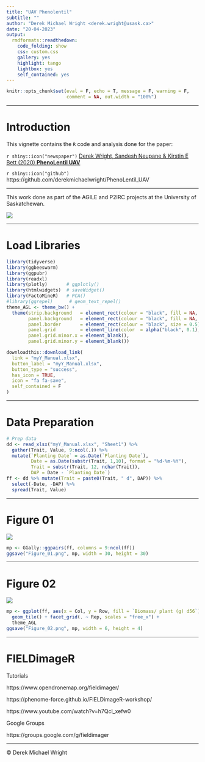 ```yaml
---
title: "UAV Phenolentil"
subtitle: ""
author: "Derek Michael Wright <derek.wright@usask.ca>"
date: "20-04-2023"
output:
  rmdformats::readthedown:
    code_folding: show
    css: custom.css
    gallery: yes
    highlight: tango
    lightbox: yes
    self_contained: yes
---
```


```r
knitr::opts_chunk$set(eval = F, echo = T, message = F, warning = F, 
                      comment = NA, out.width = "100%")
```

---

# Introduction

This vignette contains the `R` code and analysis done for the paper: 

`r shiny::icon("newspaper")` [Derek Wright, Sandesh Neupane & Kirstin E Bett (2020) **PhenoLentil UAV**](https://github.com/derekmichaelwright/PhenoLentil_UAV) 

`r shiny::icon("github")` https://github.com/derekmichaelwright/PhenoLentil_UAV

---

This work done as part of the AGILE  and P2IRC projects at the University of Saskatchewan.

![](Additional/img_P2IRC.png)

---

# Load Libraries

```r
library(tidyverse)
library(ggbeeswarm)
library(ggpubr)
library(readxl)
library(plotly)       # ggplotly()
library(htmlwidgets)  # saveWidget()
library(FactoMineR)   # PCA()
#library(ggrepel)      # geom_text_repel()
theme_AGL <- theme_bw() + 
  theme(strip.background   = element_rect(colour = "black", fill = NA, size = 0.5),
        panel.background   = element_rect(colour = "black", fill = NA, size = 0.5),
        panel.border       = element_rect(colour = "black", size = 0.5),
        panel.grid         = element_line(color  = alpha("black", 0.1), size = 0.5),
        panel.grid.minor.x = element_blank(), 
        panel.grid.minor.y = element_blank())
```

```r
downloadthis::download_link(
  link = "myY_Manual.xlsx",
  button_label = "myY_Manual.xlsx",
  button_type = "success",
  has_icon = TRUE,
  icon = "fa fa-save",
  self_contained = F
)
```

---

# Data Preparation

```r
# Prep data
dd <- read_xlsx("myY_Manual.xlsx", "Sheet1") %>%
  gather(Trait, Value, 9:ncol(.)) %>%
  mutate(`Planting Date` = as.Date(`Planting Date`),
         Date = as.Date(substr(Trait, 1,10), format = "%d-%m-%Y"),
         Trait = substr(Trait, 12, nchar(Trait)),
         DAP = Date - `Planting Date`)
ff <- dd %>% mutate(Trait = paste0(Trait, " d", DAP)) %>%
  select(-Date, -DAP) %>%
  spread(Trait, Value)
```

---

# Figure 01 

![](Figure_01.png)

```r
mp <- GGally::ggpairs(ff, columns = 9:ncol(ff))
ggsave("Figure_01.png", mp, width = 30, height = 30)
```

---

# Figure 02

![](Figure_02.png)

```r
mp <- ggplot(ff, aes(x = Col, y = Row, fill = `Biomass/ plant (g) d56`)) + 
  geom_tile() + facet_grid(. ~ Rep, scales = "free_x") +
  theme_AGL
ggsave("Figure_02.png", mp, width = 6, height = 4)  
```

---

# FIELDimageR

Tutorials

https://www.opendronemap.org/fieldimager/

https://phenome-force.github.io/FIELDimageR-workshop/

https://www.youtube.com/watch?v=h7Qcl_xefw0

Google Groups

https://groups.google.com/g/fieldimager

---

&copy; Derek Michael Wright